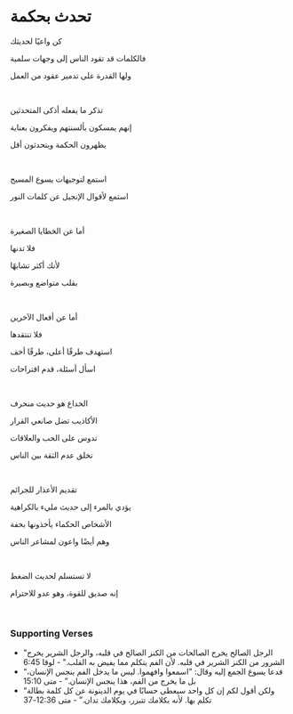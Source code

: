 # تحدث بحكمة

كن واعيًا لحديثك

فالكلمات قد تقود الناس إلى وجهات سلمية

ولها القدرة على تدمير عقود من العمل

<p></p>

<br />

تذكر ما يفعله أذكى المتحدثين

إنهم يمسكون بألسنتهم ويفكرون بعناية

يظهرون الحكمة ويتحدثون أقل

<p></p>

<br />

استمع لتوجيهات يسوع المسيح

استمع لأقوال الإنجيل عن كلمات النور

<br />

أما عن الخطايا الصغيرة

فلا تدنها

لأنك أكثر تشابهًا

بقلب متواضع وبصيرة

<br />

أما عن أفعال الآخرين

فلا تنتقدها

استهدف طرقًا أعلى، طرقًا أخف

اسأل أسئلة، قدم اقتراحات

<br />

الخداع هو حديث منحرف

الأكاذيب تضل صانعي القرار

تدوس على الحب والعلاقات

تخلق عدم الثقة بين الناس

<br />

تقديم الأعذار للجرائم

يؤدي بالمرء إلى حديث مليء بالكراهية

الأشخاص الحكماء يأخذونها بخفة

وهم أيضًا واعون لمشاعر الناس

<br />

لا تستسلم لحديث الضغط

إنه صديق للقوة، وهو عدو للاحترام

<br />

### Supporting Verses

- "الرجل الصالح يخرج الصالحات من الكنز الصالح في قلبه، والرجل الشرير يخرج الشرور من الكنز الشرير في قلبه. لأن الفم يتكلم مما يفيض به القلب." - لوقا 6:45
- “فدعا يسوع الجمع إليه وقال: "اسمعوا وافهموا. ليس ما يدخل الفم ينجس الإنسان، بل ما يخرج من الفم، هذا ينجس الإنسان.” - متى 15:10
- “ولكن أقول لكم إن كل واحد سيعطى حسابًا في يوم الدينونة عن كل كلمة بطالة تكلم بها. لأنه بكلامك تتبرر، وبكلامك تدان.” - متى 12:36-37
